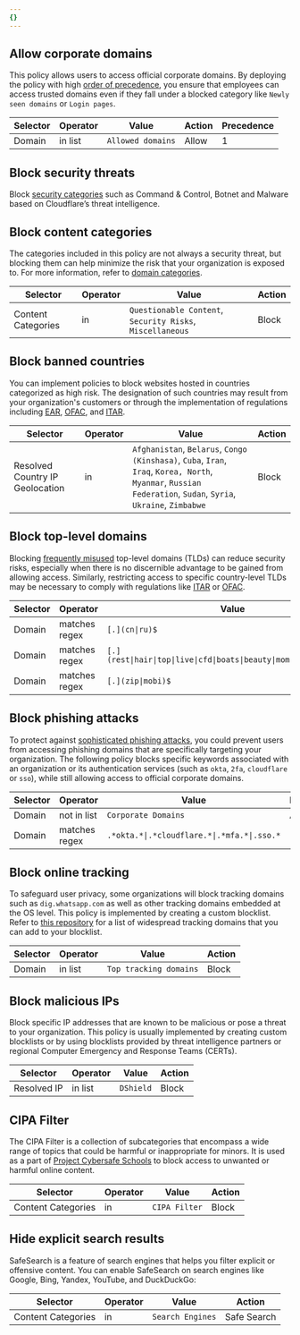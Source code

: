 ```yaml
---
{}
---
```



## Allow corporate domains

This policy allows users to access official corporate domains. By deploying the policy with high [order of precedence](/cloudflare-one/policies/gateway/order-of-enforcement/#order-of-precedence), you ensure that employees can access trusted domains even if they fall under a blocked category like `Newly seen domains` or `Login pages`.

| Selector | Operator | Value             | Action | Precedence |
| -------- | -------- | ----------------- | ------ | ---------- |
| Domain   | in list  | `Allowed domains` | Allow  | 1          |

## Block security threats

Block [security categories](/cloudflare-one/policies/gateway/domain-categories/#security-categories) such as Command & Control, Botnet and Malware based on Cloudflare’s threat intelligence. <Render file="gateway/policies/block-security-categories" product="cloudflare-one" />

## Block content categories

The categories included in this policy are not always a security threat, but blocking them can help minimize the risk that your organization is exposed to. For more information, refer to [domain categories](/cloudflare-one/policies/gateway/domain-categories/).

| Selector           | Operator | Value                                                     | Action |
| ------------------ | -------- | --------------------------------------------------------- | ------ |
| Content Categories | in       | `Questionable Content`, `Security Risks`, `Miscellaneous` | Block  |

<Render file="gateway/policies/block-applications" product="cloudflare-one" />

## Block banned countries

You can implement policies to block websites hosted in countries categorized as high risk. The designation of such countries may result from your organization's customers or through the implementation of regulations including [EAR](https://www.tradecompliance.pitt.edu/embargoed-and-sanctioned-countries), [OFAC](https://orpa.princeton.edu/export-controls/sanctioned-countries), and [ITAR](https://www.tradecompliance.pitt.edu/embargoed-and-sanctioned-countries).

| Selector                        | Operator | Value                                                                                                                                                          | Action |
| ------------------------------- | -------- | -------------------------------------------------------------------------------------------------------------------------------------------------------------- | ------ |
| Resolved Country IP Geolocation | in       | `Afghanistan`, `Belarus`, `Congo (Kinshasa)`, `Cuba`, `Iran`, `Iraq`, `Korea, North`, `Myanmar`, `Russian Federation`, `Sudan`, `Syria`, `Ukraine`, `Zimbabwe` | Block  |

## Block top-level domains

Blocking [frequently misused](https://www.spamhaus.org/statistics/tlds/) top-level domains (TLDs) can reduce security risks, especially when there is no discernible advantage to be gained from allowing access. Similarly, restricting access to specific country-level TLDs may be necessary to comply with regulations like [ITAR](https://www.tradecompliance.pitt.edu/embargoed-and-sanctioned-countries) or [OFAC](https://orpa.princeton.edu/export-controls/sanctioned-countries).

| Selector | Operator      | Value                                                                 | Logic | Action |
| -------- | ------------- | --------------------------------------------------------------------- | ----- | ------ |
| Domain   | matches regex | `[.](cn\|ru)$`                                                        | Or    | Block  |
| Domain   | matches regex | `[.](rest\|hair\|top\|live\|cfd\|boats\|beauty\|mom\|skin\|okinawa)$` | Or    |        |
| Domain   | matches regex | `[.](zip\|mobi)$`                                                     |       |        |

## Block phishing attacks

To protect against [sophisticated phishing attacks](https://blog.cloudflare.com/2022-07-sms-phishing-attacks/), you could prevent users from accessing phishing domains that are specifically targeting your organization. The following policy blocks specific keywords associated with an organization or its authentication services (such as `okta`, `2fa`, `cloudflare` or `sso`), while still allowing access to official corporate domains.

| Selector | Operator      | Value                                       | Logic | Action |
| -------- | ------------- | ------------------------------------------- | ----- | ------ |
| Domain   | not in list   | `Corporate Domains`                         | And   | Block  |
| Domain   | matches regex | `.*okta.*\|.*cloudflare.*\|.*mfa.*\|.sso.*` |       |        |

## Block online tracking

To safeguard user privacy, some organizations will block tracking domains such as `dig.whatsapp.com` as well as other tracking domains embedded at the OS level. This policy is implemented by creating a custom blocklist. Refer to [this repository](https://github.com/nextdns/native-tracking-domains/tree/28991a0d5b2ab6d35588a74af82162ea7caff420/domains) for a list of widespread tracking domains that you can add to your blocklist.

| Selector | Operator | Value                  | Action |
| -------- | -------- | ---------------------- | ------ |
| Domain   | in list  | `Top tracking domains` | Block  |

## Block malicious IPs

Block specific IP addresses that are known to be malicious or pose a threat to your organization. This policy is usually implemented by creating custom blocklists or by using blocklists provided by threat intelligence partners or regional Computer Emergency and Response Teams (CERTs).

| Selector    | Operator | Value     | Action |
| ----------- | -------- | --------- | ------ |
| Resolved IP | in list  | `DShield` | Block  |

## CIPA Filter

The CIPA Filter is a collection of subcategories that encompass a wide range of topics that could be harmful or inappropriate for minors. It is used as a part of [Project Cybersafe Schools](/fundamentals/reference/policies-compliances/cybersafe/) to block access to unwanted or harmful online content.

| Selector           | Operator | Value         | Action |
| ------------------ | -------- | ------------- | ------ |
| Content Categories | in       | `CIPA Filter` | Block  |

## Hide explicit search results

SafeSearch is a feature of search engines that helps you filter explicit or offensive content. You can enable SafeSearch on search engines like Google, Bing, Yandex, YouTube, and DuckDuckGo:

| Selector           | Operator | Value            | Action      |
| ------------------ | -------- | ---------------- | ----------- |
| Content Categories | in       | `Search Engines` | Safe Search |
